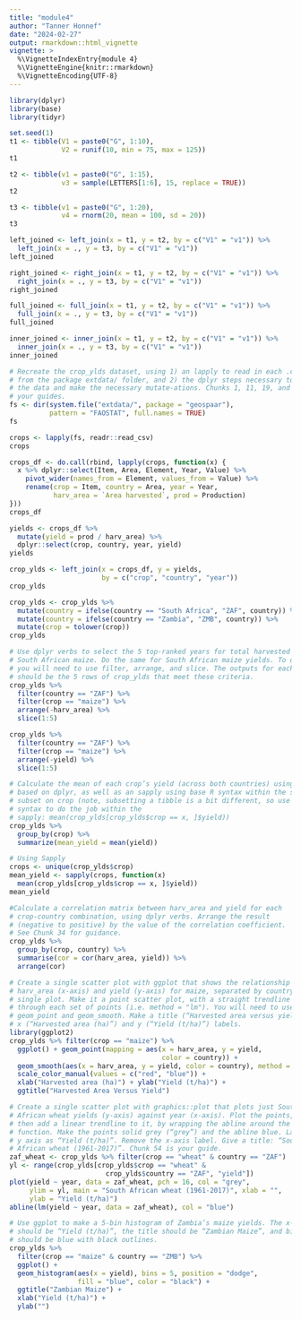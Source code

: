 ```yaml
---
title: "module4"
author: "Tanner Honnef"
date: "2024-02-27"
output: rmarkdown::html_vignette
vignette: >
  %\VignetteIndexEntry{module 4}
  %\VignetteEngine{knitr::rmarkdown}
  %\VignetteEncoding{UTF-8}
---
```


```r
library(dplyr)
library(base)
library(tidyr)

set.seed(1)
t1 <- tibble(V1 = paste0("G", 1:10), 
             V2 = runif(10, min = 75, max = 125))
t1

t2 <- tibble(v1 = paste0("G", 1:15), 
             v3 = sample(LETTERS[1:6], 15, replace = TRUE))
t2

t3 <- tibble(v1 = paste0("G", 1:20), 
             v4 = rnorm(20, mean = 100, sd = 20))
t3

left_joined <- left_join(x = t1, y = t2, by = c("V1" = "v1")) %>% 
  left_join(x = ., y = t3, by = c("V1" = "v1"))
left_joined

right_joined <- right_join(x = t1, y = t2, by = c("V1" = "v1")) %>% 
  right_join(x = ., y = t3, by = c("V1" = "v1"))
right_joined

full_joined <- full_join(x = t1, y = t2, by = c("V1" = "v1")) %>% 
  full_join(x = ., y = t3, by = c("V1" = "v1"))
full_joined

inner_joined <- inner_join(x = t1, y = t2, by = c("V1" = "v1")) %>% 
  inner_join(x = ., y = t3, by = c("V1" = "v1"))
inner_joined

# Recreate the crop_ylds dataset, using 1) an lapply to read in each .csv file 
# from the package extdata/ folder, and 2) the dplyr steps necessary to *_join 
# the data and make the necessary mutate-ations. Chunks 1, 11, 19, and 21 are 
# your guides.
fs <- dir(system.file("extdata/", package = "geospaar"), 
          pattern = "FAOSTAT", full.names = TRUE)
fs

crops <- lapply(fs, readr::read_csv)
crops

crops_df <- do.call(rbind, lapply(crops, function(x) {
  x %>% dplyr::select(Item, Area, Element, Year, Value) %>% 
    pivot_wider(names_from = Element, values_from = Value) %>% 
    rename(crop = Item, country = Area, year = Year, 
           harv_area = `Area harvested`, prod = Production)
}))
crops_df

yields <- crops_df %>% 
  mutate(yield = prod / harv_area) %>% 
  dplyr::select(crop, country, year, yield)
yields

crop_ylds <- left_join(x = crops_df, y = yields, 
                       by = c("crop", "country", "year"))
crop_ylds

crop_ylds <- crop_ylds %>% 
  mutate(country = ifelse(country == "South Africa", "ZAF", country)) %>%  
  mutate(country = ifelse(country == "Zambia", "ZMB", country)) %>% 
  mutate(crop = tolower(crop))
crop_ylds

# Use dplyr verbs to select the 5 top-ranked years for total harvested area for 
# South African maize. Do the same for South African maize yields. To do this, 
# you will need to use filter, arrange, and slice. The outputs for each test 
# should be the 5 rows of crop_ylds that meet these criteria.
crop_ylds %>% 
  filter(country == "ZAF") %>% 
  filter(crop == "maize") %>% 
  arrange(-harv_area) %>% 
  slice(1:5)

crop_ylds %>% 
  filter(country == "ZAF") %>% 
  filter(crop == "maize") %>% 
  arrange(-yield) %>% 
  slice(1:5)

# Calculate the mean of each crop’s yield (across both countries) using SAC 
# based on dplyr, as well as an sapply using base R syntax within the sapply to
# subset on crop (note, subsetting a tibble is a bit different, so use this 
# syntax to do the job within the 
# sapply: mean(crop_ylds[crop_ylds$crop == x, ]$yield))
crop_ylds %>% 
  group_by(crop) %>% 
  summarize(mean_yield = mean(yield))

# Using Sapply
crops <- unique(crop_ylds$crop)
mean_yield <- sapply(crops, function(x) 
  mean(crop_ylds[crop_ylds$crop == x, ]$yield))
mean_yield

#Calculate a correlation matrix between harv_area and yield for each 
# crop-country combination, using dplyr verbs. Arrange the result 
# (negative to positive) by the value of the correlation coefficient. 
# See Chunk 34 for guidance.
crop_ylds %>% 
  group_by(crop, country) %>% 
  summarise(cor = cor(harv_area, yield)) %>% 
  arrange(cor)

# Create a single scatter plot with ggplot that shows the relationship between
# harv_area (x-axis) and yield (y-axis) for maize, separated by country on a 
# single plot. Make it a point scatter plot, with a straight trendline fit 
# through each set of points (i.e. method = "lm"). You will need to use 
# geom_point and geom_smooth. Make a title (“Harvested area versus yield”) and 
# x (“Harvested area (ha)”) and y (“Yield (t/ha)”) labels.
library(ggplot2)
crop_ylds %>% filter(crop == "maize") %>% 
  ggplot() + geom_point(mapping = aes(x = harv_area, y = yield, 
                                      color = country)) +
  geom_smooth(aes(x = harv_area, y = yield, color = country), method = "lm") +
  scale_color_manual(values = c("red", "blue")) +
  xlab("Harvested area (ha)") + ylab("Yield (t/ha)") + 
  ggtitle("Harvested Area Versus Yield")

# Create a single scatter plot with graphics::plot that plots just South 
# African wheat yields (y-axis) against year (x-axis). Plot the points, and 
# then add a linear trendline to it, by wrapping the abline around the lm 
# function. Make the points solid grey (“grey”) and the abline blue. Label the 
# y axis as “Yield (t/ha)”. Remove the x-axis label. Give a title: “South 
# African wheat (1961-2017)”. Chunk 54 is your guide.
zaf_wheat <- crop_ylds %>% filter(crop == "wheat" & country == "ZAF")
yl <- range(crop_ylds[crop_ylds$crop == "wheat" & 
                        crop_ylds$country == "ZAF", "yield"])
plot(yield ~ year, data = zaf_wheat, pch = 16, col = "grey", 
     ylim = yl, main = "South African wheat (1961-2017)", xlab = "", 
     ylab = "Yield (t/ha)")
abline(lm(yield ~ year, data = zaf_wheat), col = "blue")

# Use ggplot to make a 5-bin histogram of Zambia’s maize yields. The x-label 
# should be “Yield (t/ha)”, the title should be “Zambian Maize”, and bins 
# should be blue with black outlines.
crop_ylds %>% 
  filter(crop == "maize" & country == "ZMB") %>%
  ggplot() + 
  geom_histogram(aes(x = yield), bins = 5, position = "dodge", 
                 fill = "blue", color = "black") +
  ggtitle("Zambian Maize") +
  xlab("Yield (t/ha)") +
  ylab("")
```
